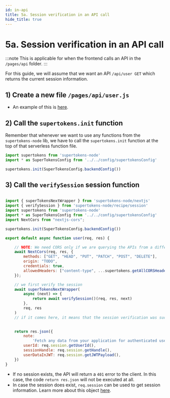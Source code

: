 ```yaml
---
id: in-api
title: 5a. Session verification in an API call
hide_title: true
---
```


<!-- COPY DOCS -->
<!-- ./thirdpartyemailpassword/nextjs/session-verification/in-api.mdx -->

# 5a. Session verification in an API call

:::note
This is applicable for when the frontend calls an API in the `/pages/api` folder.
:::

For this guide, we will assume that we want an API `/api/user GET` which returns the current session information.

## 1) Create a new file `/pages/api/user.js`
- An example of this is [here](https://github.com/supertokens/next.js/blob/canary/examples/with-supertokens/pages/api/user.js).

## 2) Call the `supertokens.init` function
Remember that whenever we want to use any functions from the `supertokens-node` lib, we have to call the `supertokens.init` function at the top of that serverless function file.

```jsx title="pages/index.js"
import supertokens from 'supertokens-node'
import * as SuperTokensConfig from '../../config/supertokensConfig'

supertokens.init(SuperTokensConfig.backendConfig())
```



## 3) Call the `verifySession` session function


```jsx title="pages/index.js"

import { superTokensNextWrapper } from 'supertokens-node/nextjs'
import { verifySession } from 'supertokens-node/recipe/session'
import supertokens from 'supertokens-node'
import * as SuperTokensConfig from '../../config/supertokensConfig'
import NextCors from "nextjs-cors";

supertokens.init(SuperTokensConfig.backendConfig())

export default async function user(req, res) {

    // NOTE: We need CORS only if we are querying the APIs from a different origin
    await NextCors(req, res, {
        methods: ["GET", "HEAD", "PUT", "PATCH", "POST", "DELETE"],
        origin: "TODO",
        credentials: true,
        allowedHeaders: ["content-type", ...supertokens.getAllCORSHeaders()],
    });

    // we first verify the session 
    await superTokensNextWrapper(
        async (next) => {
            return await verifySession()(req, res, next)
        },
        req, res
    )
    // if it comes here, it means that the session verification was successful

    
    return res.json({
        note:
            'Fetch any data from your application for authenticated user after using verifySession middleware',
        userId: req.session.getUserId(),
        sessionHandle: req.session.getHandle(),
        userDataInJWT: req.session.getJWTPayload(),
    })
}

```

- If no session exists, the API will return a `401` error to the client. In this case, the code `return res.json` will not be executed at all.
- In case the session does exist, `req.session` can be used to get session information. Learn more about this object [here](../../common-customizations/sessions/session-verification-in-api/verify-session#reqsession-object).
